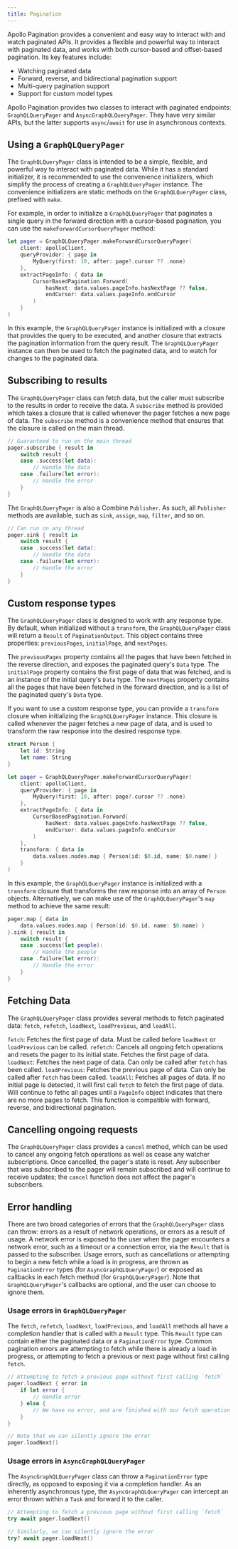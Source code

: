 ```yaml
---
title: Pagination
---
```


Apollo Pagination provides a convenient and easy way to interact with and watch paginated APIs. It provides a flexible and powerful way to interact with paginated data, and works with both cursor-based and offset-based pagination. Its key features include:

- Watching paginated data
- Forward, reverse, and bidirectional pagination support
- Multi-query pagination support
- Support for custom model types

Apollo Pagination provides two classes to interact with paginated endpoints: `GraphQLQueryPager` and `AsyncGraphQLQueryPager`. They have very similar APIs, but the latter supports `async`/`await` for use in asynchronous contexts.

## Using a `GraphQLQueryPager`

The `GraphQLQueryPager` class is intended to be a simple, flexible, and powerful way to interact with paginated data. While it has a standard initializer, it is recommended to use the convenience initializers, which simplify the process of creating a `GraphQLQueryPager` instance. The convenience initializers are static methods on the `GraphQLQueryPager` class, prefixed with `make`.

For example, in order to initialize a `GraphQLQueryPager` that paginates a single query in the forward direction with a cursor-based pagination, you can use the `makeForwardCursorQueryPager` method:

```swift
let pager = GraphQLQueryPager.makeForwardCursorQueryPager(
    client: apolloClient,
    queryProvider: { page in
        MyQuery(first: 10, after: page?.cursor ?? .none)
    },
    extractPageInfo: { data in
        CursorBasedPagination.Forward(
            hasNext: data.values.pageInfo.hasNextPage ?? false,
            endCursor: data.values.pageInfo.endCursor
        )
    }
)
```

In this example, the `GraphQLQueryPager` instance is initialized with a closure that provides the query to be executed, and another closure that extracts the pagination information from the query result. The `GraphQLQueryPager` instance can then be used to fetch the paginated data, and to watch for changes to the paginated data.

## Subscribing to results

The `GraphQLQueryPager` class can fetch data, but the caller must subscribe to the results in order to receive the data. A `subscribe` method is provided which takes a closure that is called whenever the pager fetches a new page of data. The `subscribe` method is a convenience method that ensures that the closure is called on the main thread.

```swift
// Guaranteed to run on the main thread
pager.subscribe { result in
    switch result {
    case .success(let data):
        // Handle the data
    case .failure(let error):
        // Handle the error
    }
}
```

The `GraphQLQueryPager` is also a Combine `Publisher`. As such, all `Publisher` methods are available, such as `sink`, `assign`, `map`, `filter`, and so on.

```swift
// Can run on any thread
pager.sink { result in
    switch result {
    case .success(let data):
        // Handle the data
    case .failure(let error):
        // Handle the error
    }
}
```

## Custom response types

The `GraphQLQueryPager` class is designed to work with any response type. By default, when initialized without a `transform`, the `GraphQLQueryPager` class will return a `Result` of `PaginationOutput`. This object contains three properties: `previousPages`, `initialPage`, and `nextPages`.

The `previousPages` property contains all the pages that have been fetched in the reverse direction, and exposes the paginated query's `Data` type. The `initialPage` property contains the first page of data that was fetched, and is an instance of the initial query's `Data` type. The `nextPages` property contains all the pages that have been fetched in the forward direction, and is a list of the paginated query's `Data` type.

If you want to use a custom response type, you can provide a `transform` closure when initializing the `GraphQLQueryPager` instance. This closure is called whenever the pager fetches a new page of data, and is used to transform the raw response into the desired response type.

```swift
struct Person {
    let id: String
    let name: String
}

let pager = GraphQLQueryPager.makeForwardCursorQueryPager(
    client: apolloClient,
    queryProvider: { page in
        MyQuery(first: 10, after: page?.cursor ?? .none)
    },
    extractPageInfo: { data in
        CursorBasedPagination.Forward(
            hasNext: data.values.pageInfo.hasNextPage ?? false,
            endCursor: data.values.pageInfo.endCursor
        )
    },
    transform: { data in
        data.values.nodes.map { Person(id: $0.id, name: $0.name) }
    }
)
```

In this example, the `GraphQLQueryPager` instance is initialized with a `transform` closure that transforms the raw response into an array of `Person` objects. Alternatively, we can make use of the `GraphQLQueryPager`'s `map` method to achieve the same result:

```swift
pager.map { data in
    data.values.nodes.map { Person(id: $0.id, name: $0.name) }
}.sink { result in
    switch result {
    case .success(let people):
        // Handle the people
    case .failure(let error):
        // Handle the error
    }
}
```

## Fetching Data

The `GraphQLQueryPager` class provides several methods to fetch paginated data: `fetch`, `refetch`, `loadNext`, `loadPrevious`, and `loadAll`.

`fetch`: Fetches the first page of data. Must be called before `loadNext` or `loadPrevious` can be called.
`refetch`: Cancels all ongoing fetch operations and resets the pager to its initial state. Fetches the first page of data.
`loadNext`: Fetches the next page of data. Can only be called after `fetch` has been called.
`loadPrevious`: Fetches the previous page of data. Can only be called after `fetch` has been called.
`loadAll`: Fetches all pages of data. If no initial page is detected, it will first call `fetch` to fetch the first page of data. Will continue to fethc all pages until a `PageInfo` object indicates that there are no more pages to fetch. This function is compatible with forward, reverse, and bidirectional pagination.

## Cancelling ongoing requests

The `GraphQLQueryPager` class provides a `cancel` method, which can be used to cancel any ongoing fetch operations as well as cease any watcher subscriptions. Once cancelled, the pager's state is reset. Any subscriber that was subscribed to the pager will remain subscribed and will continue to receive updates; the `cancel` function does not affect the pager's subscribers.

## Error handling

There are two broad categories of errors that the `GraphQLQueryPager` class can throw: errors as a result of network operations, or errors as a result of usage. A network error is exposed to the user when the pager encounters a network error, such as a timeout or a connection error, via the `Result` that is passed to the subscriber. Usage errors, such as cancellations or attempting to begin a new fetch while a load is in progress, are thrown as `PaginationError` types (for `AsyncGraphQLQueryPager`) or exposed as callbacks in each fetch method (for `GraphQLQueryPager`). Note that `GraphQLQueryPager`'s callbacks are optional, and the user can choose to ignore them.

### Usage errors in `GraphQLQueryPager`

The `fetch`, `refetch`, `loadNext`, `loadPrevious`, and `loadAll` methods all have a completion handler that is called with a `Result` type. This `Result` type can contain either the paginated data or a `PaginationError` type. Common pagination errors are attempting to fetch while there is already a load in progress, or attempting to fetch a previous or next page without first calling `fetch`.

```swift
// Attempting to fetch a previous page without first calling `fetch`
pager.loadNext { error in
    if let error {
        // Handle error
    } else {
        // We have no error, and are finished with our fetch operation
    }
}

// Note that we can silently ignore the error
pager.loadNext()
```

### Usage errors in `AsyncGraphQLQueryPager`

The `AsyncGraphQLQueryPager` class can throw a `PaginationError` type directly, as opposed to exposing it via a completion handler. As an inherently asynchronous type, the `AsyncGraphQLQueryPager` can intercept an error thrown within a `Task` and forward it to the caller.

```swift
// Attempting to fetch a previous page without first calling `fetch`
try await pager.loadNext()

// Similarly, we can silently ignore the error
try? await pager.loadNext()
```
